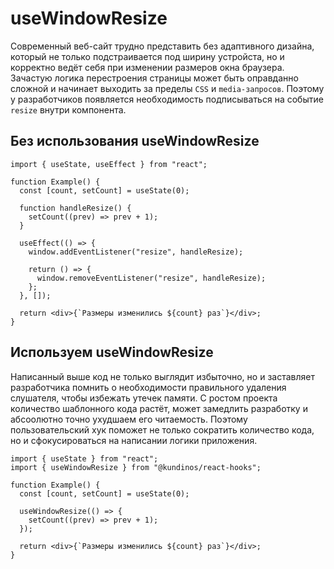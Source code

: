 
# useWindowResize

Современный веб-сайт трудно представить без адаптивного дизайна, который не только подстраивается под ширину устройста,
но и корректно ведёт себя при изменении размеров окна браузера. Зачастую логика перестроения страницы может быть оправданно сложной и
начинает выходить за пределы `CSS` и `media-запросов`. Поэтому у разработчиков появляется необходимость подписываться на событие `resize`
внутри компонента.

## Без использования useWindowResize

```tsx
import { useState, useEffect } from "react";

function Example() {
  const [count, setCount] = useState(0);

  function handleResize() {
    setCount((prev) => prev + 1);
  }

  useEffect(() => {
    window.addEventListener("resize", handleResize);

    return () => {
      window.removeEventListener("resize", handleResize);
    };
  }, []);

  return <div>{`Размеры изменились ${count} раз`}</div>;
}
```

## Используем useWindowResize

Написанный выше код не только выглядит избыточно, но и заставляет разработчика помнить о необходимости правильного удаления слушателя, чтобы избежать утечек памяти. С ростом проекта количество шаблонного кода растёт, может замедлить разработку и абсоолютно точно ухудшаем его читаемость. Поэтому пользовательский хук поможет не только сократить количество кода, но и сфокусироваться на написании логики приложения.

```tsx
import { useState } from "react";
import { useWindowResize } from "@kundinos/react-hooks";

function Example() {
  const [count, setCount] = useState(0);

  useWindowResize(() => {
    setCount((prev) => prev + 1);
  });

  return <div>{`Размеры изменились ${count} раз`}</div>;
}
```

<ExampleWrapper>
  <SimpleExample />
</ExampleWrapper>
